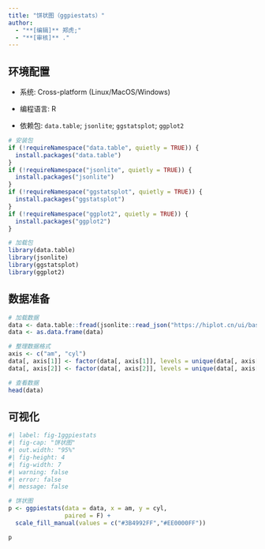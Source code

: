 ```yaml
---
title: "饼状图（ggpiestats）"
author:
  - "**[编辑]** 郑虎;"
  - "**[审核]** ."
---
```


## 环境配置

-   系统: Cross-platform (Linux/MacOS/Windows)

-   编程语言: R

-   依赖包: `data.table`; `jsonlite`; `ggstatsplot`; `ggplot2`

```r
# 安装包
if (!requireNamespace("data.table", quietly = TRUE)) {
  install.packages("data.table")
}
if (!requireNamespace("jsonlite", quietly = TRUE)) {
  install.packages("jsonlite")
}
if (!requireNamespace("ggstatsplot", quietly = TRUE)) {
  install.packages("ggstatsplot")
}
if (!requireNamespace("ggplot2", quietly = TRUE)) {
  install.packages("ggplot2")
}

# 加载包
library(data.table)
library(jsonlite)
library(ggstatsplot)
library(ggplot2)
```

## 数据准备

```r
# 加载数据
data <- data.table::fread(jsonlite::read_json("https://hiplot.cn/ui/basic/ggpiestats/data.json")$exampleData$textarea[[1]])
data <- as.data.frame(data)

# 整理数据格式
axis <- c("am", "cyl")
data[, axis[1]] <- factor(data[, axis[1]], levels = unique(data[, axis[1]]))
data[, axis[2]] <- factor(data[, axis[2]], levels = unique(data[, axis[2]]))

# 查看数据
head(data)
```

## 可视化

```r
#| label: fig-1ggpiestats
#| fig-cap: "饼状图"
#| out.width: "95%"
#| fig-height: 4
#| fig-width: 7
#| warning: false
#| error: false
#| message: false

# 饼状图
p <- ggpiestats(data = data, x = am, y = cyl,
                paired = F) +
  scale_fill_manual(values = c("#3B4992FF","#EE0000FF"))

p
```


